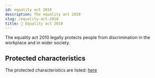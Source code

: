 ```yaml
---
id: equality act 2010
description: The equality act 2010
slug: /equality-act-2010
title: 🙏 Equality act 2010
---
```


The equality act 2010 legally protects people from discrimination in the workplace and in wider society.

## Protected characteristics
The protected characteristics are listed: [here](/divertisty-and-inclusion/discrimination "pageRef")
